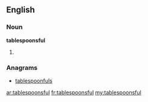 ==English==

===Noun===
'''tablespoonsful'''

# {{plural of|[[tablespoonful]]}}

===Anagrams===
* [[tablespoonfuls#English|tablespoonfuls]]

[[ar:tablespoonsful]]
[[fr:tablespoonsful]]
[[my:tablespoonsful]]